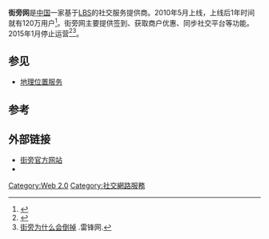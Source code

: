 {{noteTA|G1=IT}}
{{Infobox website
| company_name         = 街旁
| founder              = 刘大卫（David Liu）
| location_city        = [[北京|北京]]
| location_country     = [[中国|中国]]
| num_employees        = 70~80
| url                  = [http://jiepang.com/ http://jiepang.com/]
| registration         = 需要
| launch_date          = {{Start date and age|2010|5|13}}
| current_status       = 已結束
| language             = [[简体中文|简体中文]]，[[繁体中文|繁体中文]]，[[英文|英文]]
| website_type         = [[社会化网络|社会化网络]]，[[地理位置服务|地理位置服务]]
}}

'''街旁网'''是[[中国|中国]]一家基于[[LBS|LBS]]的社交服务提供商。2010年5月上线，上线后1年时间就有120万用户<ref>{{Cite web|title=街旁网CEO刘大卫：LBS先赚人气再赚钱_互联网_科技时代_新浪网|url=https://tech.sina.com.cn/i/2011-07-25/14265832510.shtml|work=tech.sina.com.cn|accessdate=2019-02-10|archive-date=2019-02-12|archive-url=https://web.archive.org/web/20190212070509/https://tech.sina.com.cn/i/2011-07-25/14265832510.shtml|dead-url=no}}</ref>。街旁网主要提供签到、获取商户优惠、同步社交平台等功能。2015年1月停止运营<ref>{{Cite web|title=清明节策划：祭奠那些已离去的互联网公司|url=http://tech.sina.com.cn/i/2015-04-03/doc-icczmvun8371663.shtml|work=tech.sina.com.cn|accessdate=2019-02-10|archive-date=2019-02-12|archive-url=https://web.archive.org/web/20190212011636/http://tech.sina.com.cn/i/2015-04-03/doc-icczmvun8371663.shtml|dead-url=no}}</ref><ref>[https://m.leiphone.com/news/201501/W5A06TtuqOwepyNd.html 街旁为什么会倒掉] {{Wayback|url=https://m.leiphone.com/news/201501/W5A06TtuqOwepyNd.html |date=20180805204146 }}.雷锋网.</ref>。

== 参见 ==
* [[地理位置服务|地理位置服务]]

== 参考 ==
<references />
== 外部链接 ==
* [https://web.archive.org/web/20120804202243/http://jiepang.com/ 街旁官方网站]
* {{Sinaweibo|jiepang}}
{{Website-stub}}

{{Online social networking}}
[[Category:Web_2.0|Category:Web 2.0]]
[[Category:社交網路服務|Category:社交網路服務]]
